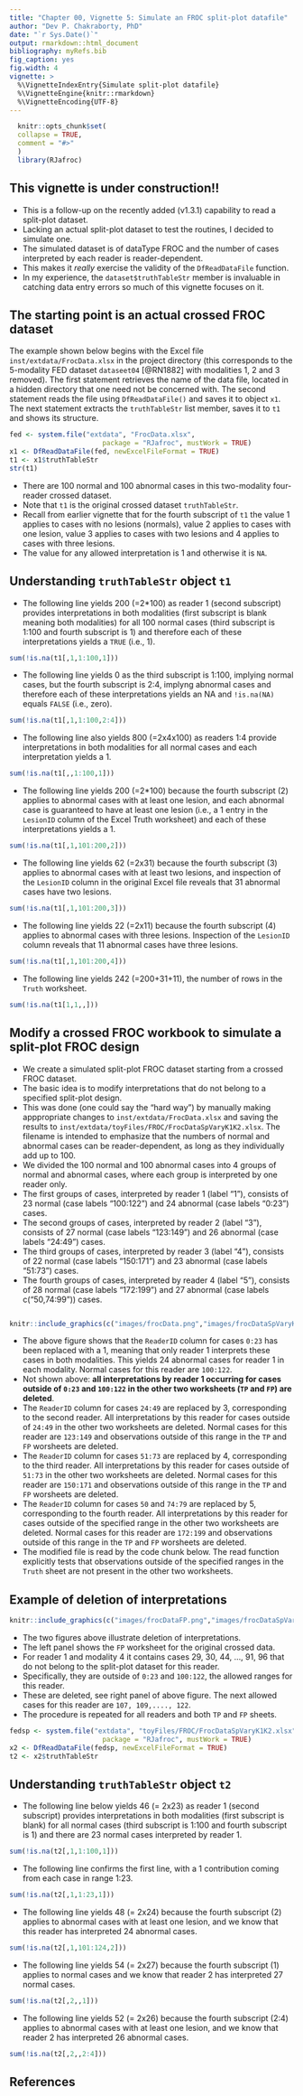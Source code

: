 ```yaml
---
title: "Chapter 00, Vignette 5: Simulate an FROC split-plot datafile"
author: "Dev P. Chakraborty, PhD"
date: "`r Sys.Date()`"
output: rmarkdown::html_document
bibliography: myRefs.bib
fig_caption: yes
fig.width: 4
vignette: >
  %\VignetteIndexEntry{Simulate split-plot datafile}
  %\VignetteEngine{knitr::rmarkdown}
  %\VignetteEncoding{UTF-8}
---
```

  
```r
  knitr::opts_chunk$set(
  collapse = TRUE,
  comment = "#>"
  )
  library(RJafroc)
```

## This vignette is under construction!!
* This is a follow-up on the recently added (v1.3.1) capability to read a split-plot dataset.
* Lacking an actual split-plot dataset to test the routines, I decided to simulate one.
* The simulated dataset is of dataType FROC and the number of cases interpreted by each reader is reader-dependent.
* This makes it *really* exercise the validity of the `DfReadDataFile` function.
* In my experience, the `dataset$truthTableStr` member is invaluable in catching data entry errors so much of this vignette focuses on it.

## The starting point is an actual crossed FROC dataset
The example shown below begins with the Excel file `inst/extdata/FrocData.xlsx` in the project directory (this corresponds to the 5-modality FED dataset `dataseet04` [@RN1882] with modalities 1, 2 and 3 removed). The first statement retrieves the name of the data file, located in a hidden directory that one need not be concerned with. The second statement reads the file using `DfReadDataFile()` and saves it to object `x1`. The next statement extracts the `truthTableStr` list member, saves it to `t1` and shows its structure.

```r
fed <- system.file("extdata", "FrocData.xlsx",
                       package = "RJafroc", mustWork = TRUE)
x1 <- DfReadDataFile(fed, newExcelFileFormat = TRUE)
t1 <- x1$truthTableStr
str(t1)
```             

* There are 100 normal and 100 abnormal cases in this two-modality four-reader crossed dataset.
* Note that `t1` is the original crossed dataset `truthTableStr`.
* Recall from earlier vignette that for the fourth subscript of `t1` the value 1 applies to cases with no lesions (normals), value 2 applies to cases with one lesion, value 3 applies to cases with two lesions and 4 applies to cases with three lesions.
* The value for any allowed interpretation is 1 and otherwise it is `NA`.

## Understanding `truthTableStr` object `t1`
* The following line yields 200 (=2*100) as reader 1 (second subscript) provides interpretations in both modalities (first subscript is blank meaning both modalities) for all 100 normal cases (third subscript is 1:100 and fourth subscript is 1) and therefore each of these interpretations yields a `TRUE` (i.e., 1).
```r
sum(!is.na(t1[,1,1:100,1]))
```             
* The following line yields 0 as the third subscript is 1:100, implying normal cases, but the fourth subscript is 2:4, implyng abnormal cases and therefore each of these interpretations yields an NA and `!is.na(NA)` equals `FALSE` (i.e., zero).
```r
sum(!is.na(t1[,1,1:100,2:4]))
```             

* The following line also yields 800 (=2x4x100) as readers 1:4 provide interpretations in both modalities for all normal cases and each interpretation yields a 1.
```r
sum(!is.na(t1[,,1:100,1]))
```             

* The following line yields 200 (=2*100) because the fourth subscript (2) applies to abnormal cases with at least one lesion, and each abnormal case is guaranteed to have at least one lesion (i.e., a 1 entry in the `LesionID` column of the Excel Truth worksheet) and each of these interpretations yields a 1.
```r
sum(!is.na(t1[,1,101:200,2]))
```             

* The following line yields 62 (=2x31) because the fourth subscript (3) applies to abnormal cases with at least two lesions, and inspection of the `LesionID` column in the original Excel file reveals that 31 abnormal cases have two lesions. 
```r
sum(!is.na(t1[,1,101:200,3]))
```             

* The following line yields 22 (=2x11) because the fourth subscript (4) applies to abnormal cases with three lesions. Inspection of the `LesionID` column reveals that 11 abnormal cases have three lesions. 

```r
sum(!is.na(t1[,1,101:200,4]))
```             

* The following line yields 242 (=200+31+11), the number of rows in the `Truth` worksheet.
```r
sum(!is.na(t1[1,1,,]))
```             

## Modify a crossed FROC workbook to simulate a split-plot FROC design
* We create a simulated split-plot FROC dataset starting from a crossed FROC dataset. 
* The basic idea is to modify interpretations that do not belong to a specified split-plot design.
* This was done (one could say the "hard way") by manually making apppropriate changes to `inst/extdata/FrocData.xlsx` and saving the results to `inst/extdata/toyFiles/FROC/FrocDataSpVaryK1K2.xlsx`. The filename is intended to emphasize that the numbers of normal and abnormal cases can be reader-dependent, as long as they individually add up to 100.
* We divided the 100 normal and 100 abnormal cases into 4 groups of normal and abnormal cases, where each group is interpreted by one reader only.
* The first groups of cases, interpreted by reader 1 (label "1"), consists of 23 normal (case labels "100:122") and 24 abnormal (case labels "0:23") cases.
* The second groups of cases, interpreted by reader 2 (label "3"), consists of 27 normal (case labels "123:149") and 26 abnormal (case labels "24:49") cases.
* The third groups of cases, interpreted by reader 3 (label "4"), consists of 22 normal (case labels "150:171") and 23 abnormal (case labels "51:73") cases.
* The fourth groups of cases, interpreted by reader 4 (label "5"), consists of 28 normal (case labels "172:199") and 27 abnormal (case labels c("50,74:99")) cases.

```r
```             

```r
knitr::include_graphics(c("images/frocData.png","images/frocDataSpVaryK1K2.png"))
``` 

* The above figure shows that the `ReaderID` column for cases `0:23` has been replaced with a 1, meaning that only reader 1 interprets these cases in both modalities. This yields 24 abnormal cases for reader 1 in each modality. Normal cases for this reader are `100:122`.
* Not shown above: **all interpretations by reader 1 occurring for cases outside of `0:23` and `100:122` in the other two worksheets (`TP` and `FP`) are deleted**.
* The `ReaderID` column for cases `24:49` are replaced by 3, corresponding to the second reader. All interpretations by this reader for cases outside of `24:49` in the other two worksheets are deleted. Normal cases for this reader are `123:149` and observations outside of this range in the `TP` and `FP` worsheets are deleted.
* The `ReaderID` column for cases `51:73` are replaced by 4, corresponding to the third reader. All interpretations by this reader for cases outside of `51:73` in the other two worksheets are deleted. Normal cases for this reader are `150:171` and observations outside of this range in the `TP` and `FP` worsheets are deleted.
* The `ReaderID` column for cases `50` and `74:79` are replaced by 5, corresponding to the fourth reader. All interpretations by this reader for cases outside of the specified range in the other two worksheets are deleted. Normal cases for this reader are `172:199` and observations outside of this range in the `TP` and `FP` worsheets are deleted. 
<!-- * The modifed file is saved to `extdata/toyFiles/FROC/FrocDataSpVaryK1K2.xlsx`. -->
* The modified file is read by the code chunk below. The read function explicitly tests that observations outside of the specified ranges in the `Truth` sheet are not present in the other two worksheets.

## Example of deletion of interpretations
```r
knitr::include_graphics(c("images/frocDataFP.png","images/frocDataSpVaryK1K2FP.png"))
``` 

* The two figures above illustrate deletion of interpretations.
* The left panel shows the `FP` worksheet for the original crossed data.
* For reader 1 and modality 4 it contains cases 29, 30, 44, ..., 91, 96 that do not belong to the split-plot dataset for this reader.
* Specifically, they are outside of `0:23` and `100:122`, the allowed ranges for this reader. 
* These are deleted, see right panel of above figure. The next allowed cases for this reader are `107, 109,...., 122`.
* The procedure is repeated for all readers and both `TP` and `FP` sheets.

```r
fedsp <- system.file("extdata", "toyFiles/FROC/FrocDataSpVaryK1K2.xlsx",
                       package = "RJafroc", mustWork = TRUE)
x2 <- DfReadDataFile(fedsp, newExcelFileFormat = TRUE)
t2 <- x2$truthTableStr
```             

## Understanding `truthTableStr` object `t2`
* The following line below yields 46 (= 2x23) as reader 1 (second subscript) provides interpretations in both modalities (first subscript is blank) for all normal cases (third subscript is 1:100 and fourth subscript is 1) and there are 23 normal cases interpreted by reader 1.
```r
sum(!is.na(t2[,1,1:100,1]))
```             

* The following line confirms the first line, with a 1 contribution coming from each case in range 1:23.
```r
sum(!is.na(t2[,1,1:23,1]))
```             

* The following line yields 48 (= 2x24) because the fourth subscript (2) applies to abnormal cases with at least one lesion, and we know that this reader has interpreted 24 abnormal cases.
```r
sum(!is.na(t2[,1,101:124,2]))
```             

* The following line yields 54 (= 2x27) because the fourth subscript (1) applies to normal cases and we know that reader 2 has interpreted 27 normal cases.
```r
sum(!is.na(t2[,2,,1]))
```             

* The following line yields 52 (= 2x26) because the fourth subscript (2:4) applies to abnormal cases with at least one lesion, and we know that reader 2 has interpreted 26 abnormal cases.
```r
sum(!is.na(t2[,2,,2:4]))
```             

## References  
